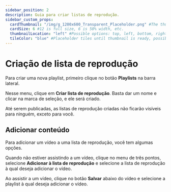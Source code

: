 ```yaml
---
sidebar_position: 2
description: Guia para criar listas de reprodução.
sidebar_custom_props:
  cardThumbnail: "/img/g_1200x600_Transparent_Placeholder.png" #The thumbnail on the category card.
  cardSize: 6 #12 is full size, 6 is 50% width, etc.
  thumbnailLocation: "left" #Possible options: top, left, bottom, right, none
  tileColor: "blue" #Placeholder tiles until thumbnail is ready, possible options: blue, cream, darkpurple, lightpurple, mauve, orange, pink, none
---
```


# Criação de lista de reprodução

Para criar uma nova playlist, primeiro clique no botão **Playlists** na barra lateral.

Nesse menu, clique em **Criar lista de reprodução**. Basta dar um nome e clicar na marca de seleção, e ele será criado.

Até serem publicadas, as listas de reprodução criadas não ficarão visíveis para ninguém, exceto para você.

## Adicionar conteúdo

Para adicionar um vídeo a uma lista de reprodução, você tem algumas opções.

Quando não estiver assistindo a um vídeo, clique no menu de três pontos, selecione **Adicionar à lista de reprodução** e selecione a lista de reprodução à qual deseja adicionar o vídeo.

Ao assistir a um vídeo, clique no botão **Salvar** abaixo do vídeo e selecione a playlist à qual deseja adicionar o vídeo.
